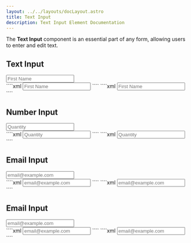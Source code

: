 ```yaml
---
layout: ../../layouts/docLayout.astro
title: Text Input
description: Text Input Element Documentation
---
```



The **Text Input** component is an essential part of any form, allowing users to enter and edit text.

## Text Input

<Tabs>
    <TabItem label="Preview">
        <Card>
            <div class="flex justify-center">
                <input type="text" class="form-input" placeholder="First Name"/>
            </div>
        </Card>
    </TabItem>
    <TabItem label="HTML">
        ````xml
        <input type="text" class="form-input" placeholder="First Name"/>
        ````
    </TabItem>
    <TabItem label="JSX">
        ````xml
        <input type="text" className="form-input" placeholder="First Name"/>
        ````
    </TabItem>
</Tabs>

## Number Input

<Tabs>
    <TabItem label="Preview">
        <Card>
            <div class="flex justify-center">
                <input type="number" class="form-input" placeholder="Quantity"/>
            </div>
        </Card>
    </TabItem>
    <TabItem label="HTML">
        ````xml
        <input type="number" class="form-input" placeholder="Quantity"/>
        ````
    </TabItem>
    <TabItem label="JSX">
        ````xml
        <input type="number" className="form-input" placeholder="Quantity"/>
        ````
    </TabItem>
</Tabs>

## Email Input

<Tabs>
    <TabItem label="Preview">
        <Card>
            <div class="flex justify-center">
                <input type="email" class="form-input" placeholder="email@example.com"/>
            </div>
        </Card>
    </TabItem>
    <TabItem label="HTML">
        ````xml
        <input type="email" class="form-input" placeholder="email@example.com"/>
        ````
    </TabItem>
    <TabItem label="JSX">
        ````xml
        <input type="email" className="form-input" placeholder="email@example.com"/>
        ````
    </TabItem>
</Tabs>

## Email Input

<Tabs>
    <TabItem label="Preview">
        <Card>
            <div class="flex justify-center">
                <input type="email" class="form-input" placeholder="email@example.com"/>
            </div>
        </Card>
    </TabItem>
    <TabItem label="HTML">
        ````xml
        <input type="email" class="form-input" placeholder="email@example.com"/>
        ````
    </TabItem>
    <TabItem label="JSX">
        ````xml
        <input type="email" className="form-input" placeholder="email@example.com"/>
        ````
    </TabItem>
</Tabs>



